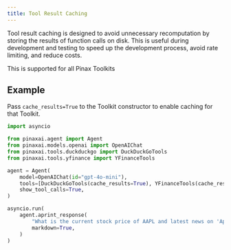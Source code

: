 ```yaml
---
title: Tool Result Caching
---
```


Tool result caching is designed to avoid unnecessary recomputation by storing the results of function calls on disk. 
This is useful during development and testing to speed up the development process, avoid rate limiting, and reduce costs.

This is supported for all Pinax Toolkits

## Example

Pass `cache_results=True` to the Toolkit constructor to enable caching for that Toolkit.

```python cache_tool_calls.py
import asyncio

from pinaxai.agent import Agent
from pinaxai.models.openai import OpenAIChat
from pinaxai.tools.duckduckgo import DuckDuckGoTools
from pinaxai.tools.yfinance import YFinanceTools

agent = Agent(
    model=OpenAIChat(id="gpt-4o-mini"),
    tools=[DuckDuckGoTools(cache_results=True), YFinanceTools(cache_results=True)],
    show_tool_calls=True,
)

asyncio.run(
    agent.aprint_response(
        "What is the current stock price of AAPL and latest news on 'Apple'?",
        markdown=True,
    )
)
```
